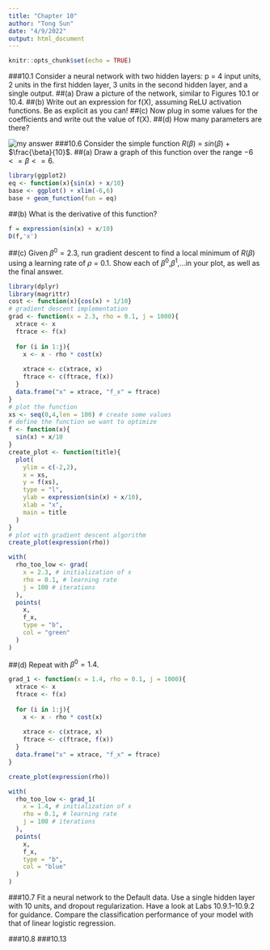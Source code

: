 ```yaml
---
title: "Chapter 10"
author: "Tong Sun"
date: "4/9/2022"
output: html_document
---
```


```r
knitr::opts_chunk$set(echo = TRUE)
```

###10.1
Consider a neural network with two hidden layers: p = 4 input units, 2 units in the first hidden layer, 3 units in the second hidden layer, and a single output.
##(a)
Draw a picture of the network, similar to Figures 10.1 or 10.4.
##(b)
Write out an expression for f(X), assuming ReLU activation functions. Be as explicit as you can!
##(c)
Now plug in some values for the coefficients and write out the value of f(X).
##(d)
How many parameters are there?

![my answer](/Users/christinasun/Desktop/MA679/Assignment/10.1.jpeg)
###10.6
Consider the simple function $R(\beta)$ = $sin(\beta)$ + $\frac{\beta}{10}$.
##(a)
Draw a graph of this function over the range $-6<= \beta <=6$.
```r
library(ggplot2)
eq <- function(x){sin(x) + x/10}
base <- ggplot() + xlim(-6,6)
base + geom_function(fun = eq)
```

##(b)
What is the derivative of this function?
```r
f = expression(sin(x) + x/10)
D(f,'x')
```

##(c)
Given $\beta^{0}=2.3$, run gradient descent to find a local minimum
of $R(\beta)$ using a learning rate of $\rho$ = 0.1. Show each of $\beta^{0}$,$\beta^{1}$,...in your plot, as well as the final answer.
```r
library(dplyr)
library(magrittr)
cost <- function(x){cos(x) + 1/10}
# gradient descent implementation
grad <- function(x = 2.3, rho = 0.1, j = 1000){
  xtrace <- x
  ftrace <- f(x)
  
  for (i in 1:j){
    x <- x - rho * cost(x)
    
    xtrace <- c(xtrace, x)
    ftrace <- c(ftrace, f(x))
  }
  data.frame("x" = xtrace, "f_x" = ftrace)
}
# plot the function
xs <- seq(0,4,len = 100) # create some values
# define the function we want to optimize
f <- function(x){
  sin(x) + x/10
}
create_plot <- function(title){
  plot(
    ylim = c(-2,2),
    x = xs,
    y = f(xs),
    type = "l",
    ylab = expression(sin(x) + x/10),
    xlab = "x",
    main = title
  )
}
# plot with gradient descent algorithm
create_plot(expression(rho))

with(
  rho_too_low <- grad(
    x = 2.3, # initialization of x
    rho = 0.1, # learning rate
    j = 100 # iterations
  ),
  points(
    x,
    f_x,
    type = "b",
    col = "green"
  )
)
```

##(d)
Repeat with $\beta^{0} = 1.4$.
```r
grad_1 <- function(x = 1.4, rho = 0.1, j = 1000){
  xtrace <- x
  ftrace <- f(x)
  
  for (i in 1:j){
    x <- x - rho * cost(x)
    
    xtrace <- c(xtrace, x)
    ftrace <- c(ftrace, f(x))
  }
  data.frame("x" = xtrace, "f_x" = ftrace)
}

create_plot(expression(rho))

with(
  rho_too_low <- grad_1(
    x = 1.4, # initialization of x
    rho = 0.1, # learning rate
    j = 100 # iterations
  ),
  points(
    x,
    f_x,
    type = "b",
    col = "blue"
  )
)
```

###10.7
Fit a neural network to the Default data. Use a single hidden layer with 10 units, and dropout regularization. Have a look at Labs 10.9.1–10.9.2 for guidance. Compare the classification performance of your model with that of linear logistic regression.

###10.8
###10.13